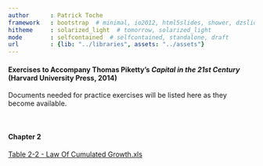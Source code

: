 ```yaml
---
author      : Patrick Toche
framework   : bootstrap  # minimal, io2012, html5slides, shower, dzslides
hitheme     : solarized_light  # tomorrow, solarized_light
mode        : selfcontained  # selfcontained, standalone, draft
url         : {lib: "../libraries", assets: "../assets"}
--- 
```



#### Exercises to Accompany Thomas Piketty's *Capital in the 21st Century* (Harvard University Press, 2014)

Documents needed for practice exercises will be listed here as they become available.

<br>

#### Chapter 2 

<a href="Table 2-2 - Law Of Cumulated Growth.xls">Table 2-2 - Law Of Cumulated Growth.xls</a>


